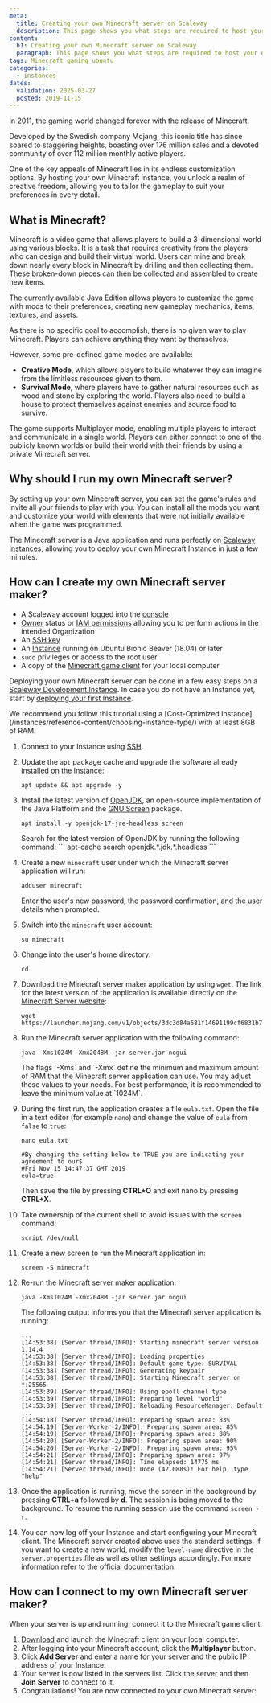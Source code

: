 ```yaml
---
meta:
  title: Creating your own Minecraft server on Scaleway
  description: This page shows you what steps are required to host your own Minecraft server on a Scaleway Instance.
content:
  h1: Creating your own Minecraft server on Scaleway
  paragraph: This page shows you what steps are required to host your own Minecraft server on a Scaleway Instance.
tags: Minecraft gaming ubuntu
categories:
  - instances
dates:
  validation: 2025-03-27
  posted: 2019-11-15
---
```


In 2011, the gaming world changed forever with the release of Minecraft.

Developed by the Swedish company Mojang, this iconic title has since soared to staggering heights, boasting over 176 million sales and a devoted community of over 112 million monthly active players.

One of the key appeals of Minecraft lies in its endless customization options. By hosting your own Minecraft instance, you unlock a realm of creative freedom, allowing you to tailor the gameplay to suit your preferences in every detail.

## What is Minecraft?

Minecraft is a video game that allows players to build a 3-dimensional world using various blocks. It is a task that requires creativity from the players who can design and build their virtual world. Users can mine and break down nearly every block in Minecraft by drilling and then collecting them. These broken-down pieces can then be collected and assembled to create new items.

The currently available Java Edition allows players to customize the game with mods to their preferences, creating new gameplay mechanics, items, textures, and assets.

As there is no specific goal to accomplish, there is no given way to play Minecraft. Players can achieve anything they want by themselves.

However, some pre-defined game modes are available:

- **Creative Mode**, which allows players to build whatever they can imagine from the limitless resources given to them.
- **Survival Mode**, where players have to gather natural resources such as wood and stone by exploring the world. Players also need to build a house to protect themselves against enemies and source food to survive.

The game supports Multiplayer mode, enabling multiple players to interact and communicate in a single world. Players can either connect to one of the publicly known worlds or build their world with their friends by using a private Minecraft server.

## Why should I run my own Minecraft server?

By setting up your own Minecraft server, you can set the game's rules and invite all your friends to play with you.
You can install all the mods you want and customize your world with elements that were not initially available when the game was programmed.

The Minecraft server is a Java application and runs perfectly on [Scaleway Instances](https://www.scaleway.com/en/virtual-instances/), allowing you to deploy your own Minecraft Instance in just a few minutes.

## How can I create my own Minecraft server maker?

<Macro id="requirements" />

- A Scaleway account logged into the [console](https://console.scaleway.com)
- [Owner](/iam/concepts/#owner) status or [IAM permissions](/iam/concepts/#permission) allowing you to perform actions in the intended Organization
- An [SSH key](/organizations-and-projects/how-to/create-ssh-key/)
- An [Instance](/instances/how-to/create-an-instance/) running on Ubuntu Bionic Beaver (18.04) or later
- `sudo` privileges or access to the root user
- A copy of the [Minecraft game client](https://www.minecraft.net/en-us/) for your local computer

Deploying your own Minecraft server can be done in a few easy steps on a [Scaleway Development Instance](https://www.scaleway.com/en/cost-optimized-instances/). In case you do not have an Instance yet, start by [deploying your first Instance](/instances/how-to/create-an-instance/).

<Message type="tip">
  We recommend you follow this tutorial using a [Cost-Optimized Instance](/instances/reference-content/choosing-instance-type/) with at least 8GB of RAM.
</Message>

1. Connect to your Instance using [SSH](/instances/how-to/connect-to-instance/).
2. Update the `apt` package cache and upgrade the software already installed on the Instance:
    ```
    apt update && apt upgrade -y
    ```
3. Install the latest version of [OpenJDK](https://openjdk.java.net/), an open-source implementation of the Java Platform and the [GNU Screen](https://www.gnu.org/software/screen/) package.
    ```
    apt install -y openjdk-17-jre-headless screen
    ```
    <Message type="tip">
      Search for the latest version of OpenJDK by running the following command:
      ```
      apt-cache search openjdk.*.jdk.*.headless
      ```
    </Message>
4. Create a new `minecraft` user under which the Minecraft server application will run:
    ```
    adduser minecraft
    ```

    Enter the user's new password, the password confirmation, and the user details when prompted.
5. Switch into the `minecraft` user account:
    ```
    su minecraft
    ```
6. Change into the user's home directory:
    ```
    cd
    ```
7. Download the Minecraft server maker application by using `wget`. The link for the latest version of the application is available directly on the [Minecraft Server website](https://www.minecraft.net/en-us/download/server):
    ```
    wget https://launcher.mojang.com/v1/objects/3dc3d84a581f14691199cf6831b71ed1296a9fdf/server.jar
    ```
8. Run the Minecraft server application with the following command:
    ```
    java -Xms1024M -Xmx2048M -jar server.jar nogui
    ```

    <Message type="important">
      The flags `-Xms` and `-Xmx` define the minimum and maximum amount of RAM that the Minecraft server application can use. You may adjust these values to your needs. For best performance, it is recommended to leave the minimum value at `1024M`.
    </Message>
9. During the first run, the application creates a file `eula.txt`. Open the file in a text editor (for example `nano`) and change the value of `eula` from `false` to `true`:
    ```
    nano eula.txt
    ```

    ```
    #By changing the setting below to TRUE you are indicating your agreement to our$
    #Fri Nov 15 14:47:37 GMT 2019
    eula=true
    ```

    Then save the file by pressing **CTRL+O** and exit nano by pressing **CTRL+X**.
10. Take ownership of the current shell to avoid issues with the `screen` command:
    ```
    script /dev/null
    ```
11. Create a new screen to run the Minecraft application in:
    ```
    screen -S minecraft
    ```
12. Re-run the Minecraft server maker application:
    ```
    java -Xms1024M -Xmx2048M -jar server.jar nogui
    ```

    The following output informs you that the Minecraft server application is running:

    ```
    ...
    [14:53:38] [Server thread/INFO]: Starting minecraft server version 1.14.4
    [14:53:38] [Server thread/INFO]: Loading properties
    [14:53:38] [Server thread/INFO]: Default game type: SURVIVAL
    [14:53:38] [Server thread/INFO]: Generating keypair
    [14:53:38] [Server thread/INFO]: Starting Minecraft server on *:25565
    [14:53:39] [Server thread/INFO]: Using epoll channel type
    [14:53:39] [Server thread/INFO]: Preparing level "world"
    [14:53:39] [Server thread/INFO]: Reloading ResourceManager: Default
    ...
    [14:54:18] [Server thread/INFO]: Preparing spawn area: 83%
    [14:54:19] [Server-Worker-2/INFO]: Preparing spawn area: 85%
    [14:54:19] [Server thread/INFO]: Preparing spawn area: 88%
    [14:54:20] [Server-Worker-2/INFO]: Preparing spawn area: 90%
    [14:54:20] [Server-Worker-2/INFO]: Preparing spawn area: 95%
    [14:54:21] [Server thread/INFO]: Preparing spawn area: 97%
    [14:54:21] [Server thread/INFO]: Time elapsed: 14775 ms
    [14:54:21] [Server thread/INFO]: Done (42.088s)! For help, type "help"
    ```
13. Once the application is running, move the screen in the background by pressing **CTRL+a** followed by **d**. The session is being moved to the background. To resume the running session use the command `screen -r`.
14. You can now log off your Instance and start configuring your Minecraft client.
    <Message type="note">
      The Minecraft server created above uses the standard settings. If you want to create a new world, modify the `level-name` directive in the `server.properties` file as well as other settings accordingly. For more information refer to the [official documentation](https://minecraft.gamepedia.com/Server.properties).
    </Message>

## How can I connect to my own Minecraft server maker?

When your server is up and running, connect it to the Minecraft game client.

1. [Download](https://www.minecraft.net/en-us/download/) and launch the Minecraft client on your local computer.
2. After logging into your Minecraft account, click the **Multiplayer** button.
3. Click **Add Server** and enter a name for your server and the public IP address of your Instance.
4. Your server is now listed in the servers list. Click the server and then **Join Server** to connect to it.
5. Congratulations! You are now connected to your own Minecraft server:
    <Lightbox src="scaleway-minecraft_game.webp" alt="" />
